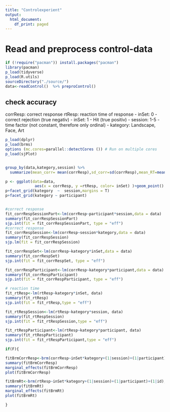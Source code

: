 ```yaml
---
title: "Controlexperient"
output:
  html_document:
    df_print: paged
---
```


# Read and preprocess control-data
```r
if (!require("pacman")) install.packages("pacman")
library(pacman)
p_load(tidyverse)
p_load(R.utils)
sourceDirectory("./source/")
data<-readControl()  %>% preproControl() 

```

## check accuracy
corrResp: correct response
rtResp: reaction time of response
- inSet: 0 - correct rejection (true negativ)
- inSet: 1 - Hit (true positiv)
- session: 1-5 - time factor (not constant, therefore only ordinal)
- kategory: Landscape, Face, Art


```r
p_load(dplyr) 
p_load(brms)
options (mc.cores=parallel::detectCores ()) # Run on multiple cores
p_load(sjPlot)


group_by(data,kategory,session) %>% 
  summarize(mean_corr= mean(corrResp),sd_corr=sd(corrResp),mean_RT=mean(rtResp),sd_RT=sd(rtResp))

p <- ggplot(data=data, 
             aes(x = corrResp, y =rtResp, color= inSet) )+geom_point()
p+facet_grid(kategory  ~  session,margins = T)
p+facet_grid(kategory ~ participant)


#correct response 
fit_corrRespSessionPart<-lm(corrResp~participant*session,data = data)
summary(fit_corrRespSessionPart)
sjp.int(fit = fit_corrRespSessionPart, type = "eff")
#correct response 
fit_corrRespSession<-lm(corrResp~session*kategory,data = data)
summary(fit_corrRespSession)
sjp.lm(fit = fit_corrRespSession)

fit_corrRespSet<-lm(corrResp~kategory*inSet,data = data)
summary(fit_corrRespSet)
sjp.int(fit = fit_corrRespSet, type = "eff")

fit_corrRespParticipant<-lm(corrResp~kategory*participant,data = data)
summary(fit_corrRespParticipant)
sjp.int(fit = fit_corrRespParticipant, type = "eff")

# reaction time
fit_rtResp<-lm(rtResp~kategory*inSet, data)
summary(fit_rtResp)
sjp.int(fit = fit_rtResp,type = "eff")

fit_rtRespSession<-lm(rtResp~kategory*session, data)
summary(fit_rtRespSession)
sjp.int(fit = fit_rtRespSession,type = "eff")

fit_rtRespParticipant<-lm(rtResp~kategory*participant, data)
summary(fit_rtRespParticipant)
sjp.int(fit = fit_rtRespParticipant,type = "eff")

if(F){

fitBrmCorrResp<-brm(corrResp~inSet*kategory+(1|session)+(1|participant)+(1|id),data = data,family = bernoulli())
summary(fitBrmCorrResp)
marginal_effects(fitBrmCorrResp)
plot(fitBrmCorrResp)

fitBrmRt<-brm(rtResp~inSet*kategory+(1|session)+(1|participant)+(1|id),data = data,family =exgaussian(link = "identity", link_sigma = "log", link_beta = "log"))
summary(fitBrmRt)
marginal_effects(fitBrmRt)
plot(fitBrmRt)

}
```

